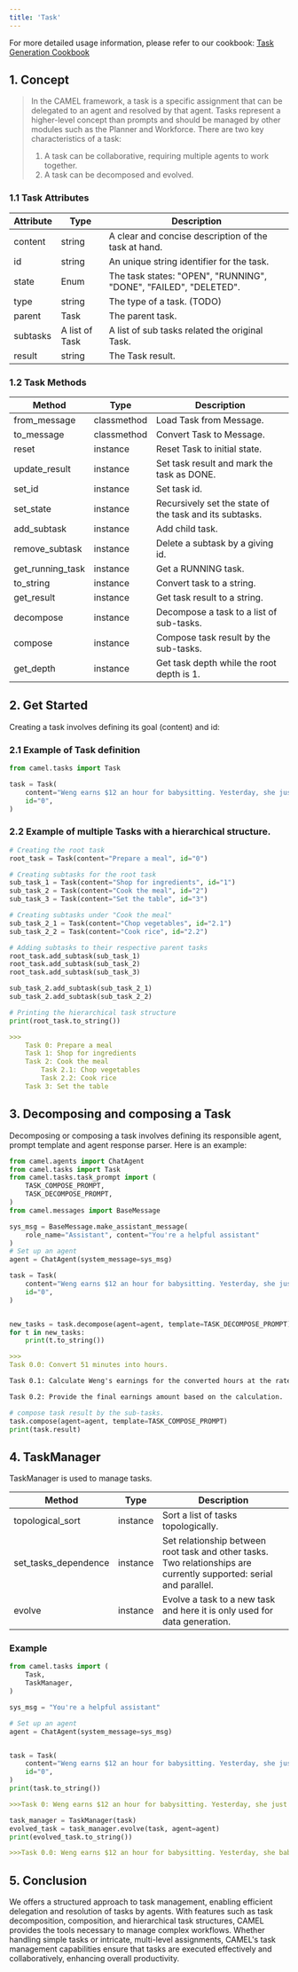 ```yaml
---
title: 'Task'
---
```

For more detailed usage information, please refer to our cookbook: [Task Generation Cookbook](../cookbooks/multi_agent_society/task_generation)

## 1. Concept
> In the CAMEL framework, a task is a specific assignment that can be delegated to an agent and resolved by that agent. Tasks represent a higher-level concept than prompts and should be managed by other modules such as the Planner and Workforce. There are two key characteristics of a task: 
> 1. A task can be collaborative, requiring multiple agents to work together. 
> 2. A task can be decomposed and evolved.

### 1.1 Task Attributes

| Attribute | Type | Description |
| ----- | ----- | ----- |
| content | string | A clear and concise description of the task at hand. |
| id | string | An unique string identifier for the task. |
| state | Enum | The task states:  "OPEN", "RUNNING", "DONE", "FAILED", "DELETED". |
| type | string | The type of a task. (TODO) |
| parent | Task | The parent task. |
| subtasks | A list of Task | A list of sub tasks related the original Task. |
| result | string | The Task result. |

### 1.2 Task Methods

| Method | Type | Description |
| ----- | ----- | ----- |
| from_message | classmethod | Load Task from Message. |
| to_message | classmethod | Convert Task to Message. |
| reset | instance | Reset Task to initial state. |
| update_result | instance | Set task result and mark the task as DONE. |
| set_id | instance | Set task id. |
| set_state | instance | Recursively set the state of the task and its subtasks. |
| add_subtask | instance | Add child task. |
| remove_subtask | instance | Delete a subtask by a giving id. |
| get_running_task | instance | Get a RUNNING task. |
| to_string | instance | Convert task to a string. |
| get_result | instance | Get task result to a string. |
| decompose | instance | Decompose a task to a list of sub-tasks. |
| compose | instance | Compose task result by the sub-tasks. |
| get_depth | instance | Get task depth while the root depth is 1. |

## 2. Get Started

Creating a task involves defining its goal (content) and id:

### 2.1 Example of Task definition

```python
from camel.tasks import Task

task = Task(
    content="Weng earns $12 an hour for babysitting. Yesterday, she just did 51 minutes of babysitting. How much did she earn?",
    id="0",
)
```

### 2.2 Example of multiple Tasks with a hierarchical structure.

```python
# Creating the root task
root_task = Task(content="Prepare a meal", id="0")

# Creating subtasks for the root task
sub_task_1 = Task(content="Shop for ingredients", id="1")
sub_task_2 = Task(content="Cook the meal", id="2")
sub_task_3 = Task(content="Set the table", id="3")

# Creating subtasks under "Cook the meal"
sub_task_2_1 = Task(content="Chop vegetables", id="2.1")
sub_task_2_2 = Task(content="Cook rice", id="2.2")

# Adding subtasks to their respective parent tasks
root_task.add_subtask(sub_task_1)
root_task.add_subtask(sub_task_2)
root_task.add_subtask(sub_task_3)

sub_task_2.add_subtask(sub_task_2_1)
sub_task_2.add_subtask(sub_task_2_2)

# Printing the hierarchical task structure
print(root_task.to_string())
```

```markdown
>>>
    Task 0: Prepare a meal
    Task 1: Shop for ingredients
    Task 2: Cook the meal
        Task 2.1: Chop vegetables
        Task 2.2: Cook rice
    Task 3: Set the table
```

## 3. Decomposing and composing a Task

Decomposing or composing a task involves defining its responsible agent, prompt template and agent response parser. Here is an example:

```python
from camel.agents import ChatAgent
from camel.tasks import Task
from camel.tasks.task_prompt import (
    TASK_COMPOSE_PROMPT,
    TASK_DECOMPOSE_PROMPT,
)
from camel.messages import BaseMessage

sys_msg = BaseMessage.make_assistant_message(
    role_name="Assistant", content="You're a helpful assistant"
)
# Set up an agent
agent = ChatAgent(system_message=sys_msg)

task = Task(
    content="Weng earns $12 an hour for babysitting. Yesterday, she just did 51 minutes of babysitting. How much did she earn?",
    id="0",
)


new_tasks = task.decompose(agent=agent, template=TASK_DECOMPOSE_PROMPT)
for t in new_tasks:
    print(t.to_string())
```

```markdown
>>>
Task 0.0: Convert 51 minutes into hours.

Task 0.1: Calculate Weng's earnings for the converted hours at the rate of $12 per hour.

Task 0.2: Provide the final earnings amount based on the calculation.
```

```python
# compose task result by the sub-tasks.
task.compose(agent=agent, template=TASK_COMPOSE_PROMPT)
print(task.result)
```

## 4. TaskManager

TaskManager is used to manage tasks.

| Method | Type | Description |
| ----- | ----- | ----- |
| topological_sort | instance | Sort a list of tasks topologically. |
| set_tasks_dependence | instance | Set relationship between root task and other tasks. Two relationships are currently supported: serial and parallel. |
| evolve | instance | Evolve a task to a new task and here it is only used for data generation. |


### Example

```python
from camel.tasks import (
    Task,
    TaskManager,
)

sys_msg = "You're a helpful assistant"

# Set up an agent
agent = ChatAgent(system_message=sys_msg)


task = Task(
    content="Weng earns $12 an hour for babysitting. Yesterday, she just did 51 minutes of babysitting. How much did she earn?",
    id="0",
)
print(task.to_string())
```

```markdown
>>>Task 0: Weng earns $12 an hour for babysitting. Yesterday, she just did 51 minutes of babysitting. How much did she earn?
```

```python
task_manager = TaskManager(task)
evolved_task = task_manager.evolve(task, agent=agent)
print(evolved_task.to_string())
```

```markdown
>>>Task 0.0: Weng earns $12 an hour for babysitting. Yesterday, she babysat for 1 hour and 45 minutes. If she also received a $5 bonus for exceptional service, how much did she earn in total for that day?
```

## 5. Conclusion
We offers a structured approach to task management, enabling efficient delegation and resolution of tasks by agents. With features such as task decomposition, composition, and hierarchical task structures, CAMEL provides the tools necessary to manage complex workflows. Whether handling simple tasks or intricate, multi-level assignments, CAMEL's task management capabilities ensure that tasks are executed effectively and collaboratively, enhancing overall productivity.